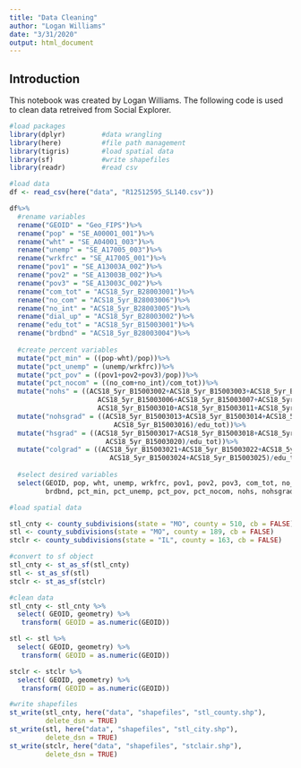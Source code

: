 ```yaml
---
title: "Data Cleaning"
author: "Logan Williams"
date: "3/31/2020"
output: html_document
---
```


## Introduction
This notebook was created by Logan Williams. The following code is used to clean data retreived from Social Explorer. 


```r
#load packages
library(dplyr)         #data wrangling
library(here)          #file path management
library(tigris)        #load spatial data
library(sf)            #write shapefiles
library(readr)         #read csv
```

```r
#load data
df <- read_csv(here("data", "R12512595_SL140.csv"))
```

```r
df%>%
  #rename variables
  rename("GEOID" = "Geo_FIPS")%>%
  rename("pop" = "SE_A00001_001")%>%
  rename("wht" = "SE_A04001_003")%>%
  rename("unemp" = "SE_A17005_003")%>%
  rename("wrkfrc" = "SE_A17005_001")%>%
  rename("pov1" = "SE_A13003A_002")%>%
  rename("pov2" = "SE_A13003B_002")%>%
  rename("pov3" = "SE_A13003C_002")%>%
  rename("com_tot" = "ACS18_5yr_B28003001")%>%
  rename("no_com" = "ACS18_5yr_B28003006")%>%
  rename("no_int" = "ACS18_5yr_B28003005")%>%
  rename("dial_up" = "ACS18_5yr_B28003002")%>%
  rename("edu_tot" = "ACS18_5yr_B15003001")%>%
  rename("brdbnd" = "ACS18_5yr_B28003004")%>%
  
  #create percent variables
  mutate("pct_min" = ((pop-wht)/pop))%>%
  mutate("pct_unemp" = (unemp/wrkfrc))%>%
  mutate("pct_pov" = ((pov1+pov2+pov3)/pop))%>%
  mutate("pct_nocom" = ((no_com+no_int)/com_tot))%>%
  mutate("nohs" = ((ACS18_5yr_B15003002+ACS18_5yr_B15003003+ACS18_5yr_B15003004+ACS18_5yr_B15003005+
                      ACS18_5yr_B15003006+ACS18_5yr_B15003007+ACS18_5yr_B15003008+ACS18_5yr_B15003009+
                      ACS18_5yr_B15003010+ACS18_5yr_B15003011+ACS18_5yr_B15003012)/edu_tot))%>%
  mutate("nohsgrad" = ((ACS18_5yr_B15003013+ACS18_5yr_B15003014+ACS18_5yr_B15003015+
                          ACS18_5yr_B15003016)/edu_tot))%>%
  mutate("hsgrad" = ((ACS18_5yr_B15003017+ACS18_5yr_B15003018+ACS18_5yr_B15003019+
                        ACS18_5yr_B15003020)/edu_tot))%>%
  mutate("colgrad" = ((ACS18_5yr_B15003021+ACS18_5yr_B15003022+ACS18_5yr_B15003023+
                         ACS18_5yr_B15003024+ACS18_5yr_B15003025)/edu_tot))%>%
  
  #select desired variables
  select(GEOID, pop, wht, unemp, wrkfrc, pov1, pov2, pov3, com_tot, no_com, no_int, dial_up, edu_tot, 
         brdbnd, pct_min, pct_unemp, pct_pov, pct_nocom, nohs, nohsgrad, hsgrad, colgrad) -> df
```

```r
#load spatial data

stl_cnty <- county_subdivisions(state = "MO", county = 510, cb = FALSE)
stl <- county_subdivisions(state = "MO", county = 189, cb = FALSE)
stclr <- county_subdivisions(state = "IL", county = 163, cb = FALSE)

#convert to sf object
stl_cnty <- st_as_sf(stl_cnty)
stl <- st_as_sf(stl)
stclr <- st_as_sf(stclr)

#clean data
stl_cnty <- stl_cnty %>%
  select( GEOID, geometry) %>%
   transform( GEOID = as.numeric(GEOID))

stl <- stl %>%
  select( GEOID, geometry) %>%
   transform( GEOID = as.numeric(GEOID))

stclr <- stclr %>%
  select( GEOID, geometry) %>%
   transform( GEOID = as.numeric(GEOID))

#write shapefiles
st_write(stl_cnty, here("data", "shapefiles", "stl_county.shp"), 
         delete_dsn = TRUE)
st_write(stl, here("data", "shapefiles", "stl_city.shp"), 
         delete_dsn = TRUE)
st_write(stclr, here("data", "shapefiles", "stclair.shp"), 
         delete_dsn = TRUE)
```



